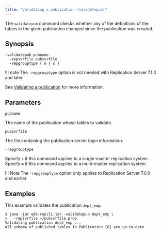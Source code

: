 ```yaml
---
title: "Validating a publication (validatepub)"
---
```


<div id="validate_a_publication" class="registered_link"></div>

The `validatepub` command checks whether any of the definitions of the tables in the given publication changed since the publication was created.

## Synopsis

```shell
-validatepub pubname
  –repsvrfile pubsvrfile
  -repgrouptype { m | s }
```
!!! note
    The `-repgrouptype` option is not needed with Replication Server 7.1.0 and later.

See [Validating a publication](../../07_common_operations/06_managing_publication/05_validating_publication/#validating_publication) for more information.

## Parameters

`pubname`

The name of the publication whose tables to validate.

`pubsvrfile`

The file containing the publication server login information.

`-repgrouptype`

Specify `s` if this command applies to a single-master replication system. Specify `m` if this command applies to a multi-master replication system.

!!! Note
    The `-repgrouptype` option only applies to Replication Server 7.0.0 and earlier.

## Examples

This example validates the publication `dept_emp`.

```shell
$ java -jar edb-repcli.jar -validatepub dept_emp \
>   -repsvrfile ~/pubsvrfile.prop 
Validating publication dept_emp ...
All schema of published tables in Publication {0} are up-to-date
```
